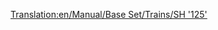 [[Translation:en/Manual/Base Set/Trains/SH '125']]
{{de/Übersetzung|de/Manual/Base Set/Trains/SH '125'|99}}
{{de/Manual/Base Set/Trains/Züge|Image=[[File:en/Manual/Base Set/Trains/Sh125.png]]
|Name=SH "125"
|Kosten=£23,437 ($46.874)
|Geschwindigkeit=201 km/h (125 mph)
|Gewicht=70 t
|Leistung=4.563 PS (3.356 kW)
|Betriebskosten=£2,894 ($5.788)
|Entwurf=1978
|Betriebsdauer=20
|Platz=8 Postsäcke
|Description=Hierbei handelt es sich wie auch bei der [[de/Manual/Base Set/Trains/Manley-Morel DMU|Manley-Morel DMU]] um eine "DMU" also um jeweils eine Zug- und Schublok. Beide Loks können zusätzlich Ladung transportieren (von Werk aus Postsäcke). Man sollte darauf achten diesen Zug auf [[de/Manual/Base Set/Cargos/Passagiere|Passagiere]] umzurüsten, wenn man einen Nur-Passagier-Transport anbieten will, ansonsten fangen die angefahrenen Stationen an [[de/Manual/Base Set/Cargos/Post|Post]] zu sammeln!

|Reales-Leben=Das ist eine umbenannte Version der britischen [https://www.wikipedia.org/wiki/High_Speed_Train Intercity 125], Der Rekordhalter für die schnellste Diesel-Lok in der Welt (237 km/h or 148 MPH).
}}